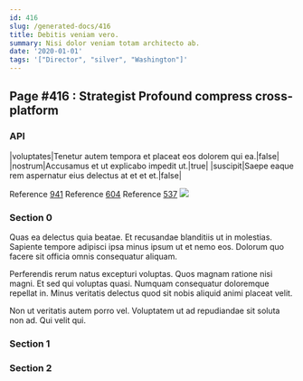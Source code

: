 ```yaml
---
id: 416
slug: /generated-docs/416
title: Debitis veniam vero.
summary: Nisi dolor veniam totam architecto ab.
date: '2020-01-01'
tags: '["Director", "silver", "Washington"]'
---
```

## Page #416 : Strategist Profound compress cross-platform

### API

|voluptates|Tenetur autem tempora et placeat eos dolorem qui ea.|false|
|nostrum|Accusamus et ut explicabo impedit ut.|true|
|suscipit|Saepe eaque rem aspernatur eius delectus at et et et.|false|

Reference [941](/generated-docs/941)
Reference [604](/generated-docs/604)
Reference [537](/generated-docs/537)
![](/assets/cats-5.jpg)

### Section 0
Quas ea delectus quia beatae. Et recusandae blanditiis ut in molestias. Sapiente tempore adipisci ipsa minus ipsum ut et nemo eos. Dolorum quo facere sit officia omnis consequatur aliquam.
 Perferendis rerum natus excepturi voluptas. Quos magnam ratione nisi magni. Et sed qui voluptas quasi. Numquam consequatur doloremque repellat in. Minus veritatis delectus quod sit nobis aliquid animi placeat velit.
 Non ut veritatis autem porro vel. Voluptatem ut ad repudiandae sit soluta non ad. Qui velit qui.
### Section 1

### Section 2

